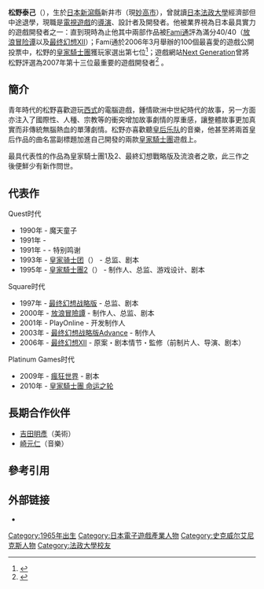 {{NoteTA
| G1=Games
| G2=Square Enix
}}
{{japanese|japanese=松野泰己|kana=まつの やすみ|romaji=Matsuno Yasumi}}

'''松野泰己'''（{{bd|1965年|10月24日}}），生於[[日本|日本]][[新瀉縣|新瀉縣]]新井市（現[[妙高市|妙高市]]），曾就讀[[日本法政大學|日本法政大學]]經濟部但中途退學，現職是[[電視遊戲|電視遊戲]]的[[導演|導演]]、設計者及開發者。他被業界視為日本最具實力的遊戲開發者之一：直到現時為止他其中兩部作品被[[Fami通|Fami通]]評為滿分40/40（[[放浪冒险谭|放浪冒险谭]]以及[[最终幻想XII|最终幻想XII]]）；Fami通於2006年3月舉辦的100個最喜愛的遊戲公開投票中，松野的[[皇家騎士團|皇家騎士團]]獲玩家選出第七位<ref>{{cite news | author=Colin Campbell | title=Japan Votes on All Time Top 100 | url=http://www.next-gen.biz/index.php?option=com_content&task=view&id=2401&Itemid=2 | publisher=Next Generation | date=2006-03-03 | accessdate=2005-12-05 | archive-date=2008-05-08 | archive-url=https://web.archive.org/web/20080508185349/http://www.next-gen.biz/index.php?option=com_content&task=view&id=2401&Itemid=2 | dead-url=no }}</ref>；遊戲網站[[Next_Generation|Next Generation]]曾將松野評選為2007年第十三位最重要的遊戲開發者<ref>{{cite web |author=Next Generation staff |title=The Hot 100 Game Developers of 2007 |work=[[Next_Generation|Next Generation]] |publisher=[[Future_Publishing|Future Publishing USA]] |date=2007-03-03 |accessdate=2007-04-02 |pages=p. 10 |url=http://www.next-gen.biz/index.php?option=com_content&task=view&id=4859&Itemid=2&limit=1&limitstart=9 |archive-date=2008-05-18 |archive-url=https://web.archive.org/web/20080518091934/http://www.next-gen.biz/index.php?option=com_content&task=view&id=4859&Itemid=2&limit=1&limitstart=9 |dead-url=no }}</ref> 。

== 簡介 ==
青年時代的松野喜歡遊玩[[电子游戏类型|西式]]的電腦遊戲，鍾情歐洲中世紀時代的故事，另一方面亦注入了國際性、人種、宗教等的衝突增加故事劇情的厚重感，讓整體故事更加真實而非傳統無腦熱血的單薄劇情。松野亦喜歡聽[[皇后乐队|皇后乐队]]的音樂，他甚至將兩首皇后作品的曲名當副標題加進自己開發的兩款[[皇家騎士團|皇家騎士團]]遊戲上。

最具代表性的作品為皇家騎士團1及2、最終幻想戰略版及流浪者之歌，此三作之後便鮮少有新作問世。

== 代表作 ==
Quest时代
*1990年 - 魔天童子 
*1991年 - {{lang|ja|レジェンド－明日への翼－}} 
*1991年 - {{lang|ja|マジカルチェイス}} - 特别鸣谢
*1993年 - [[皇家骑士团|皇家骑士团]]（{{lang|ja|伝説のオウガバトル}}） - 总监、剧本
*1995年 - [[皇家騎士團2|皇家騎士團2]]（{{lang|ja|タクティクスオウガ}}） - 制作人、总监、游戏设计、剧本
Square时代
*1997年 - [[最终幻想战略版|最终幻想战略版]] - 总监、剧本
*2000年 - [[放浪冒險譚|放浪冒險譚]] - 制作人、总监、剧本
*2001年 - PlayOnline - 开发制作人 
*2003年 - [[最终幻想战略版Advance|最终幻想战略版Advance]] - 制作人
*2006年 - [[最终幻想XII|最终幻想XII]] - 原案・剧本情节・監修（前制片人、导演、剧本）
Platinum Games时代
*2009年 - [[瘋狂世界|瘋狂世界]] - 剧本
*2010年 - [[皇家騎士團2|皇家騎士團 命运之轮]]

== 長期合作伙伴 ==
* [[吉田明彥|吉田明彥]]（美術）
* [[崎元仁|崎元仁]]（音樂）

== 參考引用 ==
{{reflist}}
== 外部链接 ==
* {{Twitter|yasumimatsuno}}

{{DEFAULTSORT:Matsuno Yasumi}}
[[Category:1965年出生|Category:1965年出生]]
[[Category:日本電子遊戲產業人物|Category:日本電子遊戲產業人物]]
[[Category:史克威尔艾尼克斯人物|Category:史克威尔艾尼克斯人物]]
[[Category:法政大學校友|Category:法政大學校友]]